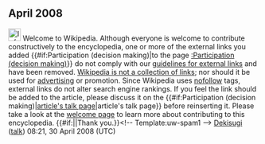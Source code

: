 <article id="17192282" title=User talk:Ooper>
	<talkpage id="17192282" title="User talk:Ooper">


== April 2008 ==
[[Image:Information.svg|25px]] Welcome to Wikipedia. Although everyone is welcome to contribute constructively to the encyclopedia, one or more of the external links you added {{#if:Participation (decision making)|to the page [[:Participation (decision making)]]}} do not comply with our [[Wikipedia:External links|guidelines for external links]] and have been removed. [[Wikipedia:What_Wikipedia_is_not#LINK|Wikipedia is not a collection of links]]; nor should it be used for [[Wikipedia:Spam|advertising]] or promotion. Since Wikipedia uses [[nofollow]] tags, external links do not alter search engine rankings. If you feel the link should be added to the article, please discuss it on the {{#if:Participation (decision making)|[[talk:Participation (decision making)|article's talk page]]|article's talk page}} before reinserting it. Please take a look at the [[Wikipedia:Welcome|welcome page]] to learn more about contributing to this encyclopedia. {{#if:|{{{2}}}|Thank you.}}&lt;!-- Template:uw-spam1 --&gt; [[User:Dekisugi|Dekisugi]] ([[User talk:Dekisugi|talk]]) 08:21, 30 April 2008 (UTC)
	</talkpage>
</article>